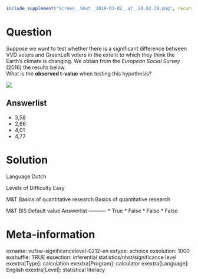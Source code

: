 ```r
include_supplement("Screen__Shot__2019-03-02__at__20.02.38.png", recursive = TRUE)
```

Question
========
Suppose we want to test whether there is a significant difference between VVD voters and GreenLeft voters in the extent to which they think the Earth's climate is changing. We obtain from the *European Social Survey* (2016) the results below.  
What is the **observed t-value** when testing this hypothesis?  
  
![](Screen__Shot__2019-03-02__at__20.02.38.png)

Answerlist
----------
* 3,58
* 2,66
* 4,01
* 4,77

Solution
========

Language Dutch

Levels of Difficulty Easy

M&T Basics of quantitative research Basics of quantitative research

M&T BIS Default value
Answerlist
----------
* True
* False
* False
* False

Meta-information
================
exname: vufsw-significancelevel-0212-en
extype: schoice
exsolution: 1000
exshuffle: TRUE
exsection: inferential statistics/nhst/significance level
exextra[Type]: calculation
exextra[Program]: calculator
exextra[Language]: English
exextra[Level]: statistical literacy

